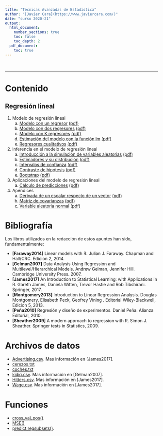 ```yaml
---
title: "Técnicas Avanzadas de Estadística"
author: "[Javier Cara](https://www.javiercara.com/)"
date: "curso 2020-21"
output: 
  html_document:
    number_sections: true
    toc: false
    toc_depth: 2
  pdf_document:
    toc: true
---
```


<br>

***

# Contenido

## Regresión lineal

1. Modelo de regresión lineal
    a. [Modelo con un regresor](lm_modelo_1regresor.html) [(pdf)](lm_modelo_1regresor.pdf)
    b. [Modelo con dos regresores](lm_modelo_2regresores.html) [(pdf)](lm_modelo_2regresores.pdf)
    c. [Modelo con K regresores](lm_modelo_Kregresores.html) [(pdf)](lm_modelo_Kregresores.pdf)
    d. [Estimación del modelo con la función lm](lm_modelo_lm.html) [(pdf)](lm_modelo_lm.pdf)
    e. [Regresores cualitativos](lm_modelo_cualitativas.html) [(pdf)](lm_modelo_cualitativas.pdf)
2. Inferencia en el modelo de regresión lineal
    a. [Introducción a la simulación de variables aleatorias](lm_inferencia_simulacion.html) [(pdf)](lm_inferencia_simulacion.pdf)
    b. [Estimadores y su distribución](lm_inferencia_muestreo.html) [(pdf)](lm_inferencia_muestreo.pdf)
    c. [Intervalos de confianza](lm_inferencia_intervalos.html) [(pdf)](lm_inferencia_intervalos.pdf)
    d. [Contraste de hipótesis](lm_inferencia_contrastes.html) [(pdf)](lm_inferencia_contrastes.pdf)
    e. [Bootstrap](lm_inferencia_bootstrap.html) [(pdf)](lm_inferencia_bootstrap.pdf)
3. Aplicaciones del modelo de regresión lineal
    a. [Cálculo de predicciones](lm_aplicaciones_prediccion.html) [(pdf)](lm_aplicaciones_prediccion.pdf)
4. Apéndices
    a. [Derivada de un escalar respecto de un vector](apendice_derivadas.html) [(pdf)](apendice_derivadas.pdf)
    b. [Matriz de covarianzas](apendice_derivadas.html) [(pdf)](apendice_derivadas.pdf)
    c. [Variable aleatoria normal](apendice_normal.html) [(pdf)](apendice_normal.pdf)


# Bibliografía

Los libros utilizados en la redacción de estos apuntes han sido, fundamentalmente:

- **[Faraway2014]** Linear models with R. Julian J. Faraway. Chapman and Hall/CRC. Edicion 2, 2014.
- **[Gelman2007]** Data Analysis Using Regression and Multilevel/Hierarchical Models. Andrew Gelman, Jennifer Hill. Cambridge University Press. 2007.
- **[James2017]** An Introduction to Statistical Learning: with Applications in R. Gareth James, Daniela Witten, Trevor Hastie and Rob Tibshirani. Springer, 2017.
- **[Montgomery2013]** Introduction to Linear Regression Analysis. Douglas Montgomery, Elisabeth Peck, Geofrey Vining . Editorial Wiley-Blackwell, Edicion 5, 2013.
- **[Peña2010]** Regresión y diseño de experimentos. Daniel Peña. Alianza Editorial, 2010.
- **[Sheather2009]** A modern approach to regression with R. Simon J. Sheather. Springer tests in Statistics, 2009.

# Archivos de datos

- [Advertising.csv](datos/Advertising.csv). Mas información en [James2017].
- [cerezos.txt](datos/cerezos.txt)
- [coches.txt](datos/coches.txt)
- [kidiq.csv](datos/kidiq.csv). Mas información en [Gelman2007].
- [Hitters.csv](datos/Hitters.csv). Mas información en [James2017].
- [Wage.csv](datos/Wage.csv). Mas información en [James2017].

# Funciones

- [cross_val_pos()](funciones/cross_val_pos.R).
- [MSE()](funciones/MSE.R)
- [predict.regsubsets()](funciones/regsubsets_predict.R).



<br>